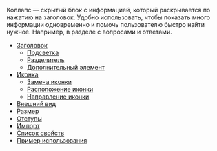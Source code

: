 


Коллапс — скрытый блок с информацией, который раскрывается по нажатию на заголовок. Удобно использовать, чтобы показать много информации одновременно и помочь пользователю быстро найти нужное. Например, в разделе с вопросами и ответами.

<MdxMenu>

- [Заголовок](##LIBS.STAND.DEV|stand:uikit-components-collapse-stable|hash:#LIBS.STAND.DEV|stand:uikit-components-collapse-stable|hash:заголовок)
  - [Подсветка](##LIBS.STAND.DEV|stand:uikit-components-collapse-stable|hash:подсветка)
  - [Разделитель](##LIBS.STAND.DEV|stand:uikit-components-collapse-stable|hash:разделитель)
  - [Дополнительный элемент](##LIBS.STAND.DEV|stand:uikit-components-collapse-stable|hash:дополнительный-элемент)
- [Иконка](##LIBS.STAND.DEV|stand:uikit-components-collapse-stable|hash:иконка)
  - [Замена иконки](##LIBS.STAND.DEV|stand:uikit-components-collapse-stable|hash:замена-иконки)
  - [Расположение иконки](##LIBS.STAND.DEV|stand:uikit-components-collapse-stable|hash:расположение-иконки)
  - [Направление иконки](##LIBS.STAND.DEV|stand:uikit-components-collapse-stable|hash:направление-иконки)
- [Внешний вид](##LIBS.STAND.DEV|stand:uikit-components-collapse-stable|hash:внешний-вид)
- [Размер](##LIBS.STAND.DEV|stand:uikit-components-collapse-stable|hash:размер)
- [Отступы](##LIBS.STAND.DEV|stand:uikit-components-collapse-stable|hash:отступы)
- [Импорт](##LIBS.STAND.DEV|stand:uikit-components-collapse-stable|hash:импорт)
- [Список свойств](##LIBS.STAND.DEV|stand:uikit-components-collapse-stable|hash:свойства)
- [Пример использования](##LIBS.STAND.DEV|stand:uikit-components-collapse-stable|hash:примеры)

</MdxMenu>

<CollapseExample />
